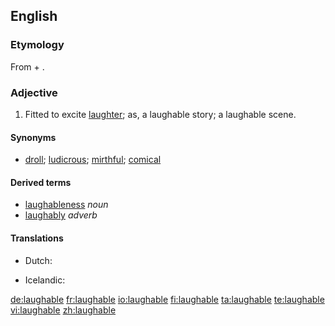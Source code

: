 ==English==

===Etymology===
From {{term|laugh}} + {{term|-able}}.

===Adjective===
{{en-adj}}

# Fitted to excite [[laughter]]; as, a laughable story; a laughable scene.

====Synonyms====
* [[droll]]; [[ludicrous]]; [[mirthful]]; [[comical]]

====Derived terms====
* [[laughableness]] ''noun''
* [[laughably]] ''adverb''

====Translations====
{{trans-top|fitted to exite laughter}}
* Dutch: {{t+|nl|belachelijk}}
{{trans-mid}}
* Icelandic: {{t+|is|hlægilegur}}
{{trans-bottom}}

[[de:laughable]]
[[fr:laughable]]
[[io:laughable]]
[[fi:laughable]]
[[ta:laughable]]
[[te:laughable]]
[[vi:laughable]]
[[zh:laughable]]